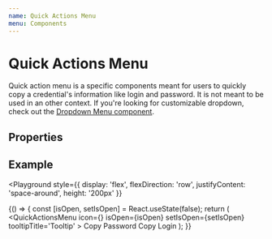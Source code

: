 ```yaml
---
name: Quick Actions Menu
menu: Components
---
```



# Quick Actions Menu

Quick action menu is a specific components meant for users to quickly copy
a credential's information like login and password.
It is not meant to be used in an other context. If you're looking for customizable dropdown,
check out the [Dropdown Menu component](./src-atoms-button-button).

## Properties

<Props of={QuickActionsMenu} />

## Example

<Playground
  style={{
    display: 'flex',
    flexDirection: 'row',
    justifyContent: 'space-around',
    height: '200px'
  }}
>
  {() => {
    const [isOpen, setIsOpen] = React.useState(false);
    return (
      <QuickActionsMenu
        icon={<MoreIcon />}
        isOpen={isOpen}
        setIsOpen={setIsOpen}
        tooltipTitle='Tooltip'
      >
        <DropdownElement>Copy Password</DropdownElement>
        <DropdownElement>Copy Login</DropdownElement>
      </QuickActionsMenu>
    );
  }}
</Playground>
